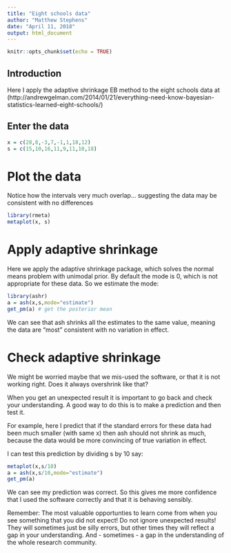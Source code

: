 ```yaml
---
title: "Eight schools data"
author: "Matthew Stephens"
date: "April 11, 2018"
output: html_document
---
```


```r
knitr::opts_chunk$set(echo = TRUE)
```

## Introduction

Here I apply the adaptive shrinkage EB method to the eight schools data
at (http://andrewgelman.com/2014/01/21/everything-need-know-bayesian-statistics-learned-eight-schools/)

## Enter the data

```r
x = c(28,8,-3,7,-1,1,18,12)
s = c(15,10,16,11,9,11,10,18)
```

# Plot the data

Notice how the intervals very much overlap... suggesting the 
data may be consistent with no differences
```r
library(rmeta)
metaplot(x, s)
```

# Apply adaptive shrinkage

Here we apply the adaptive shrinkage package, which
solves the normal means problem with unimodal prior.
By default the mode is 0, which is not appropriate for these data.
So we estimate the mode:
```r
library(ashr)
a = ash(x,s,mode="estimate")
get_pm(a) # get the posterior mean
```

We can see that ash shrinks all the estimates to the same value, meaning the data
are "most" consistent with no variation in effect.


# Check adaptive shrinkage

We might be worried maybe that we mis-used the software, or 
that it is not working right. Does it always overshrink like that?

When you get an unexpected result it is important to go back
and check your understanding. A good way to do this is to make
a prediction and then test it.

For example, here I predict that if the standard errors for these data
had been much smaller (with same x)
then ash should not shrink as much, because the data would
be more convincing of true variation in effect.

I can test this prediction by dividing s by 10 say:

```r
metaplot(x,s/10)
a = ash(x,s/10,mode="estimate")
get_pm(a)
```

We can see my prediction was correct. So this gives me more confidence
that I used the software correctly and that it is behaving sensibly.

Remember: The most valuable opportunties to learn come from when you see something
that you did not expect! Do not ignore unexpected results! They will sometimes
just be silly errors, but other times they will reflect a gap in your
understanding. And - sometimes - a gap in the understanding of the whole research
community.

